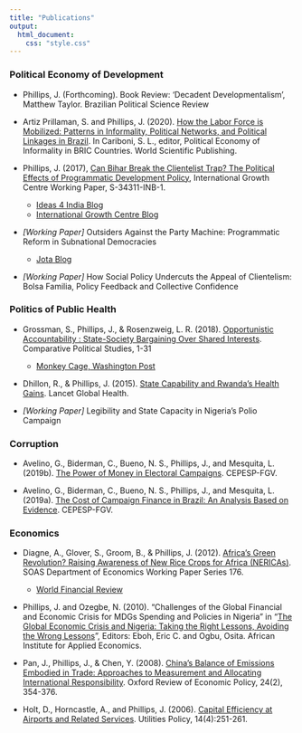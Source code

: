 ```yaml
--- 
title: "Publications"
output:
  html_document:
    css: "style.css"
---
```


### Political Economy of Development

- Phillips, J. (Forthcoming). Book Review: 'Decadent Developmentalism', Matthew
Taylor. Brazilian Political Science Review

- Artiz Prillaman, S. and Phillips, J. (2020). [How the Labor Force is Mobilized: Patterns in Informality, Political Networks, and Political Linkages in Brazil](https://www.worldscientific.com/doi/10.1142/9789811202315_0007). In Cariboni,
S. L., editor, Political Economy of Informality in BRIC Countries. World Scientific
Publishing.

- Phillips, J. (2017), [Can Bihar Break the Clientelist Trap? The Political Effects of Programmatic Development Policy](https://www.theigc.org/wp-content/uploads/2017/07/Phillips-2017-Working-paper.pdf), International Growth Centre Working Paper, S-34311-INB-1.  
    - [Ideas 4 India Blog](http://ideasforindia.in/article.aspx?article_id=2895)  
    - [International Growth Centre Blog](https://www.theigc.org/blog/breaking-clientelist-trap-creating-demand-good-governance-india/)  

- *[Working Paper]* Outsiders Against the Party Machine: Programmatic Reform in Subnational Democracies   
    - [Jota Blog](https://www.jota.info/opiniao-e-analise/colunas/cepesp/o-que-podemos-esperar-de-uma-nova-geracao-de-politicos-02022018)  

- *[Working Paper]* How Social Policy Undercuts the Appeal of Clientelism: Bolsa Familia, Policy Feedback and Collective Confidence

### Politics of Public Health

- Grossman, S., Phillips, J., & Rosenzweig, L. R. (2018). [Opportunistic Accountability : State-Society Bargaining Over Shared Interests](http://journals.sagepub.com/doi/metrics/10.1177/0010414017720706). Comparative Political Studies, 1-31  
    - [Monkey Cage, Washington Post](https://www.washingtonpost.com/news/monkey-cage/wp/2016/08/23/polio-is-back-in-nigeria-heres-why-local-communities-will-bargain-hard-on-the-next-vaccination-surge/?utm{\_}term=.4ebe68d195f6)

- Dhillon, R., & Phillips, J. (2015). [State Capability and Rwanda's Health Gains](https://doi.org/10.1016/S2214-109X(15)00008-X). Lancet Global Health. 

- *[Working Paper]* Legibility and State Capacity in Nigeria's Polio Campaign

### Corruption

- Avelino, G., Biderman, C., Bueno, N. S., Phillips, J., and Mesquita, L. (2019b). [The Power of Money in Electoral Campaigns](http://www.cepesp.io/publicacoes/7102/). CEPESP-FGV.

- Avelino, G., Biderman, C., Bueno, N. S., Phillips, J., and Mesquita, L. (2019a). [The Cost of Campaign Finance in Brazil: An Analysis Based on Evidence](http://www.cepesp.io/publicacoes/os-custos-da-campanha-eleitoral-no-brasil-uma-analise-baseada-em-evidencia/). CEPESP-FGV.

### Economics

- Diagne, A., Glover, S., Groom, B., & Phillips, J. (2012). [Africa's Green Revolution? Raising Awareness of New Rice Crops for Africa (NERICAs)](https://www.soas.ac.uk/economics/research/workingpapers/file76516.pdf). SOAS Department of Economics Working Paper Series 176.  
    - [World Financial Review](http://www.worldfinancialreview.com/?p=653)

- Phillips, J. and Ozegbe, N. (2010). "Challenges of the Global Financial and Economic Crisis for MDGs Spending and Policies in Nigeria" in "[The Global Economic Crisis and Nigeria: Taking the Right Lessons, Avoiding the Wrong Lessons](http://elibrary.nils.gov.ng:8080/newgenlibctxt/View?CatId=2281&OwnLibId=1&LibraryId=1&From=Library)", Editors: Eboh, Eric C. and Ogbu, Osita. African Institute for Applied Economics.

- Pan, J., Phillips, J., & Chen, Y. (2008). [China's Balance of Emissions Embodied in Trade: Approaches to Measurement and Allocating International Responsibility](https://doi.org/10.1093/oxrep/grn016). Oxford Review of Economic Policy, 24(2), 354-376. 

- Holt, D., Horncastle, A., and Phillips, J. (2006). [Capital Efficiency at Airports and Related Services](https://www.sciencedirect.com/science/article/abs/pii/S0957178706000373). Utilities Policy, 14(4):251-261.

